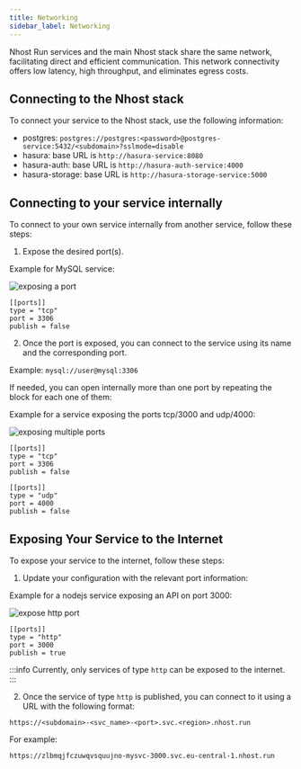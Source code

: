 ```yaml
---
title: Networking
sidebar_label: Networking
---
```




Nhost Run services and the main Nhost stack share the same network, facilitating direct and efficient communication. This network connectivity offers low latency, high throughput, and eliminates egress costs.
## Connecting to the Nhost stack

To connect your service to the Nhost stack, use the following information:

- postgres: `postgres://postgres:<password>@postgres-service:5432/<subdomain>?sslmode=disable`
- hasura: base URL is `http://hasura-service:8080`
- hasura-auth: base URL is `http://hasura-auth-service:4000`
- hasura-storage: base URL is `http://hasura-storage-service:5000`

## Connecting to your service internally

To connect to your own service internally from another service, follow these steps:

1. Expose the desired port(s).

Example for MySQL service:

<Tabs groupId="package-manager">
  <TabItem value="dashboard" label="dashboard" default>


![exposing a port](/img/run/configure-port.png)

  </TabItem>
  <TabItem value="toml" label="toml">

```
[[ports]]
type = "tcp"
port = 3306
publish = false
```

  </TabItem>
</Tabs>


2. Once the port is exposed, you can connect to the service using its name and the corresponding port.

Example: `mysql://user@mysql:3306`

If needed, you can open internally more than one port by repeating the block for each one of them:

Example for a service exposing the ports tcp/3000 and udp/4000:


<Tabs groupId="package-manager">
  <TabItem value="dashboard" label="dashboard" default>


![exposing multiple ports](/img/run/configure-multiple-ports.png)

  </TabItem>
  <TabItem value="toml" label="toml">

```
[[ports]]
type = "tcp"
port = 3306
publish = false

[[ports]]
type = "udp"
port = 4000
publish = false
```

  </TabItem>
</Tabs>

## Exposing Your Service to the Internet

To expose your service to the internet, follow these steps:

1. Update your configuration with the relevant port information:

Example for a nodejs service exposing an API on port 3000:


<Tabs groupId="package-manager">
  <TabItem value="dashboard" label="dashboard" default>


![expose http port](/img/run/configure-http-port.png)

  </TabItem>
  <TabItem value="toml" label="toml">

```
[[ports]]
type = "http"
port = 3000
publish = true
```

  </TabItem>
</Tabs>

:::info
Currently, only services of type `http` can be exposed to the internet.
:::

2. Once the service of type `http` is published, you can connect to it using a URL with the following format:

  `https://<subdomain>-<svc_name>-<port>.svc.<region>.nhost.run`

  For example:

  `https://zlbmqjfczuwqvsquujno-mysvc-3000.svc.eu-central-1.nhost.run`
